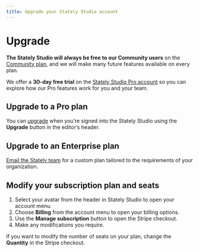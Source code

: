 ```yaml
---
title: Upgrade your Stately Studio account
---
```



# Upgrade

**The Stately Studio will always be free to our Community users** on the [Community plan](/studio-community-plan.mdx), and we will make many future features available on every plan.

We offer a **30-day free trial** on the [Stately Studio Pro account](/studio-pro-plan.mdx) so you can explore how our Pro features work for you and your team.

## Upgrade to a Pro plan

You can [upgrade](upgrade.mdx) when you’re signed into the Stately Studio using the **Upgrade** button in the editor’s header.

<p>
<ThemedImage
  alt="Upgrade button in the header of the Stately Studio between the Save and share buttons."
  sources={{
    light: useBaseUrl('/upgrade/upgrade.png'),
    dark: useBaseUrl('/upgrade/upgrade-dm.png'),
  }}
/>
</p>

## Upgrade to an Enterprise plan

<p><a href="mailto:sales@stately.com?subject=I'm interested in the Stately Studio Enterprise plan">Email the Stately team</a> for a custom plan tailored to the requirements of your organization.</p>

## Modify your subscription plan and seats

1. Select your avatar from the header in Stately Studio to open your account menu.
2. Choose **Billing** from the account menu to open your billing options.
3. Use the **Manage subscription** button to open the Stripe checkout.
4. Make any modifications you require.

If you want to modify the number of seats on your plan, change the **Quantity** in the Stripe checkout.

<p>
<ThemedImage
  alt="Billing option in the user account menu in the Stately Studio header."
  sources={{
    light: useBaseUrl('/upgrade/billing.png'),
    dark: useBaseUrl('/upgrade/billing-dm.png'),
  }}
/>
</p>